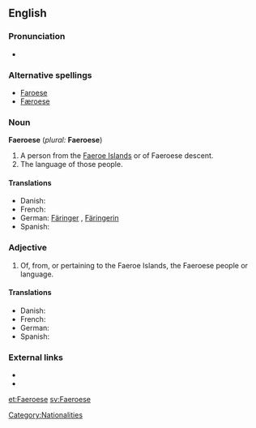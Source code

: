 {{interwiktionary|code=fo}}
==English==

===Pronunciation===
* {{rhymes|iːz}}

===Alternative spellings===
* [[Faroese]]
* [[Færoese]]

===Noun===
{{wikipedia}}
'''Faeroese''' (''plural:'' '''Faeroese''')

# A person from the [[Faeroe Islands]] or of Faeroese descent.
# The language of those people.

====Translations====
* Danish: {{t-|da|færing|c}}
* French: {{t-|fr|Féroïen}}
* German: [[Färinger]] {{m}}, [[Färingerin]] {{f}}
* Spanish: {{t+|es|feroés}}

===Adjective===
{{en-adj}}

# Of, from, or pertaining to the Faeroe Islands, the Faeroese people or language.

====Translations====
* Danish: {{t+|da|færøsk}}
* French: {{t+|fr|féroïen}}
* German: {{t+|de|färöisch}}
* Spanish: {{t+|es|feroés}}

===External links===
* {{ethnologue|code=fao}}
* {{websters-online}}

[[Category:Nationalities]]

[[et:Faeroese]]
[[sv:Faeroese]]